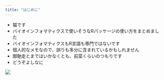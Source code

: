 ```yaml
---
title: "はじめに"
---
```

- 猫です
- バイオインフォマティクスで使いそうなRパッケージの使い方をまとめました
- バイオインフォマティクスもR言語も専門ではないです
- 個人的なメモなので、誤りも多分に含まれているかもしれません
- 御馳走とまではいかなくとも、前菜くらいのつもりです
- どうぞよしなに

![](./IMG_4123.jpg)